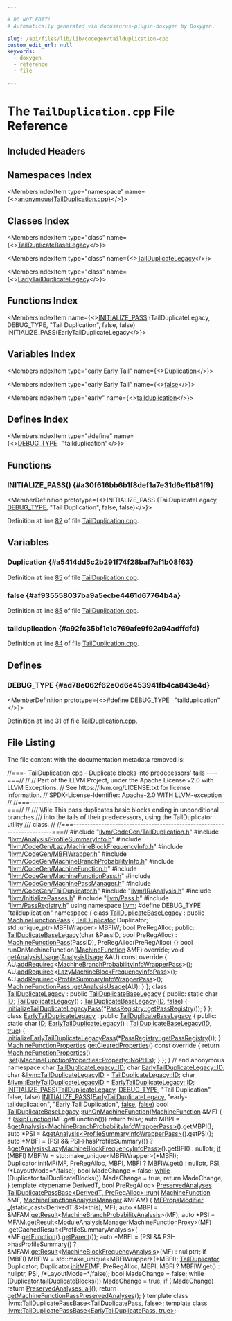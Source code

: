 ```yaml
---

# DO NOT EDIT!
# Automatically generated via docusaurus-plugin-doxygen by Doxygen.

slug: /api/files/lib/lib/codegen/tailduplication-cpp
custom_edit_url: null
keywords:
  - doxygen
  - reference
  - file

---
```





# The `TailDuplication.cpp` File Reference

<DoxygenPage pluginConfig={pluginConfig}>



## Included Headers

<IncludesList>
<IncludesListItem
  filePath="llvm/CodeGen/TailDuplication.h"
  permalink="/docs/api/files/include/include/llvm/include/llvm/codegen/tailduplication-h"
  isLocal="true" />
<IncludesListItem
  filePath="llvm/Analysis/ProfileSummaryInfo.h"
  permalink="/docs/api/files/include/include/llvm/include/llvm/analysis/profilesummaryinfo-h"
  isLocal="true" />
<IncludesListItem
  filePath="llvm/CodeGen/LazyMachineBlockFrequencyInfo.h"
  permalink="/docs/api/files/include/include/llvm/include/llvm/codegen/lazymachineblockfrequencyinfo-h"
  isLocal="true" />
<IncludesListItem
  filePath="llvm/CodeGen/MBFIWrapper.h"
  permalink="/docs/api/files/include/include/llvm/include/llvm/codegen/mbfiwrapper-h"
  isLocal="true" />
<IncludesListItem
  filePath="llvm/CodeGen/MachineBranchProbabilityInfo.h"
  permalink="/docs/api/files/include/include/llvm/include/llvm/codegen/machinebranchprobabilityinfo-h"
  isLocal="true" />
<IncludesListItem
  filePath="llvm/CodeGen/MachineFunction.h"
  permalink="/docs/api/files/include/include/llvm/include/llvm/codegen/machinefunction-h"
  isLocal="true" />
<IncludesListItem
  filePath="llvm/CodeGen/MachineFunctionPass.h"
  permalink="/docs/api/files/include/include/llvm/include/llvm/codegen/machinefunctionpass-h"
  isLocal="true" />
<IncludesListItem
  filePath="llvm/CodeGen/MachinePassManager.h"
  permalink="/docs/api/files/include/include/llvm/include/llvm/codegen/machinepassmanager-h"
  isLocal="true" />
<IncludesListItem
  filePath="llvm/CodeGen/TailDuplicator.h"
  permalink="/docs/api/files/include/include/llvm/include/llvm/codegen/tailduplicator-h"
  isLocal="true" />
<IncludesListItem
  filePath="llvm/IR/Analysis.h"
  permalink="/docs/api/files/include/include/llvm/include/llvm/ir/analysis-h"
  isLocal="true" />
<IncludesListItem
  filePath="llvm/InitializePasses.h"
  permalink="/docs/api/files/include/include/llvm/initializepasses-h"
  isLocal="true" />
<IncludesListItem
  filePath="llvm/Pass.h"
  permalink="/docs/api/files/include/include/llvm/pass-h"
  isLocal="true" />
<IncludesListItem
  filePath="llvm/PassRegistry.h"
  permalink="/docs/api/files/include/include/llvm/passregistry-h"
  isLocal="true" />
</IncludesList>

## Namespaces Index

<MembersIndex>

<MembersIndexItem
  type="namespace"
  name={<><a href="/docs/api/namespaces/anonymous-tailduplication-cpp-">anonymous&#123;TailDuplication.cpp&#125;</a></>}>
</MembersIndexItem>

</MembersIndex>

## Classes Index

<MembersIndex>

<MembersIndexItem
  type="class"
  name={<><a href="/docs/api/classes/anonymous-namespace-tailduplication-cpp-/tailduplicatebaselegacy">TailDuplicateBaseLegacy</a></>}>
</MembersIndexItem>

<MembersIndexItem
  type="class"
  name={<><a href="/docs/api/classes/anonymous-namespace-tailduplication-cpp-/tailduplicatelegacy">TailDuplicateLegacy</a></>}>
</MembersIndexItem>

<MembersIndexItem
  type="class"
  name={<><a href="/docs/api/classes/anonymous-namespace-tailduplication-cpp-/earlytailduplicatelegacy">EarlyTailDuplicateLegacy</a></>}>
</MembersIndexItem>

</MembersIndex>

## Functions Index

<MembersIndex>

<MembersIndexItem
  name={<><a href="#a30f616bb6b1f8def1a7e31d6e11b81f9">INITIALIZE&#95;PASS</a> (TailDuplicateLegacy, DEBUG&#95;TYPE, &quot;Tail Duplication&quot;, false, false) INITIALIZE&#95;PASS(EarlyTailDuplicateLegacy</>}>
</MembersIndexItem>

</MembersIndex>

## Variables Index

<MembersIndex>

<MembersIndexItem
  type="early Early Tail"
  name={<><a href="#a5414dd5c2b291f74f28baf7af1b08f63">Duplication</a></>}>
</MembersIndexItem>

<MembersIndexItem
  type="early Early Tail"
  name={<><a href="#af935558037ba9a5ecbe4461d67764b4a">false</a></>}>
</MembersIndexItem>

<MembersIndexItem
  type="early"
  name={<><a href="#a92fc35bf1e1c769afe9f92a94adffdfd">tailduplication</a></>}>
</MembersIndexItem>

</MembersIndex>

## Defines Index

<MembersIndex>

<MembersIndexItem
  type="#define"
  name={<><a href="#ad78e062f62e0d6e453941fb4ca843e4d">DEBUG&#95;TYPE</a>&nbsp;&nbsp;&nbsp;&quot;tailduplication&quot;</>}>
</MembersIndexItem>

</MembersIndex>


<SectionDefinition>

## Functions

### INITIALIZE&#95;PASS() {#a30f616bb6b1f8def1a7e31d6e11b81f9}

<MemberDefinition
  prototype={<>INITIALIZE&#95;PASS (TailDuplicateLegacy, <a href="/docs/api/files/include/include/llvm/include/llvm/adt/genericcycleimpl-h/#ad78e062f62e0d6e453941fb4ca843e4d">DEBUG&#95;TYPE</a>, &quot;Tail Duplication&quot;, false, false)</>}>

Definition at line <a href="#l00082">82</a> of file <a href="/docs/api/files/lib/lib/codegen/tailduplication-cpp">TailDuplication.cpp</a>.
</MemberDefinition>

</SectionDefinition>

<SectionDefinition>

## Variables

### Duplication {#a5414dd5c2b291f74f28baf7af1b08f63}

<MemberDefinition
  prototype="early Early Tail Duplication">

Definition at line <a href="#l00085">85</a> of file <a href="/docs/api/files/lib/lib/codegen/tailduplication-cpp">TailDuplication.cpp</a>.
</MemberDefinition>

### false {#af935558037ba9a5ecbe4461d67764b4a}

<MemberDefinition
  prototype="early Early Tail false">

Definition at line <a href="#l00085">85</a> of file <a href="/docs/api/files/lib/lib/codegen/tailduplication-cpp">TailDuplication.cpp</a>.
</MemberDefinition>

### tailduplication {#a92fc35bf1e1c769afe9f92a94adffdfd}

<MemberDefinition
  prototype="early tailduplication">

Definition at line <a href="#l00084">84</a> of file <a href="/docs/api/files/lib/lib/codegen/tailduplication-cpp">TailDuplication.cpp</a>.
</MemberDefinition>

</SectionDefinition>

<SectionDefinition>

## Defines

### DEBUG&#95;TYPE {#ad78e062f62e0d6e453941fb4ca843e4d}

<MemberDefinition
  prototype={<>#define DEBUG&#95;TYPE&nbsp;&nbsp;&nbsp;&quot;tailduplication&quot;</>}>

Definition at line <a href="#l00031">31</a> of file <a href="/docs/api/files/lib/lib/codegen/tailduplication-cpp">TailDuplication.cpp</a>.
</MemberDefinition>

</SectionDefinition>

## File Listing

The file content with the documentation metadata removed is:

<ProgramListing>

<Link id="l00001" /><CodeLine lineNumber="1"><Highlight kind="comment">//===- TailDuplication.cpp - Duplicate blocks into predecessors&#39; tails ----===//</Highlight><Highlight kind="normal"></Highlight></CodeLine>
<Link id="l00002" /><CodeLine lineNumber="2"><Highlight kind="normal"></Highlight><Highlight kind="comment">//</Highlight><Highlight kind="normal"></Highlight></CodeLine>
<Link id="l00003" /><CodeLine lineNumber="3"><Highlight kind="normal"></Highlight><Highlight kind="comment">// Part of the LLVM Project, under the Apache License v2.0 with LLVM Exceptions.</Highlight><Highlight kind="normal"></Highlight></CodeLine>
<Link id="l00004" /><CodeLine lineNumber="4"><Highlight kind="normal"></Highlight><Highlight kind="comment">// See https://llvm.org/LICENSE.txt for license information.</Highlight><Highlight kind="normal"></Highlight></CodeLine>
<Link id="l00005" /><CodeLine lineNumber="5"><Highlight kind="normal"></Highlight><Highlight kind="comment">// SPDX-License-Identifier: Apache-2.0 WITH LLVM-exception</Highlight><Highlight kind="normal"></Highlight></CodeLine>
<Link id="l00006" /><CodeLine lineNumber="6"><Highlight kind="normal"></Highlight><Highlight kind="comment">//</Highlight><Highlight kind="normal"></Highlight></CodeLine>
<Link id="l00007" /><CodeLine lineNumber="7"><Highlight kind="normal"></Highlight><Highlight kind="comment">//===----------------------------------------------------------------------===//</Highlight><Highlight kind="normal"></Highlight></CodeLine>
<Link id="l00008" /><CodeLine lineNumber="8"><Highlight kind="normal"></Highlight><Highlight kind="comment">//</Highlight><Highlight kind="comment"></Highlight></CodeLine>
<Link id="l00009" /><CodeLine lineNumber="9"><Highlight kind="comment">/// \\file This pass duplicates basic blocks ending in unconditional branches</Highlight></CodeLine>
<Link id="l00010" /><CodeLine lineNumber="10"><Highlight kind="comment">/// into the tails of their predecessors, using the TailDuplicator utility</Highlight></CodeLine>
<Link id="l00011" /><CodeLine lineNumber="11"><Highlight kind="comment">/// class.</Highlight><Highlight kind="normal"></Highlight></CodeLine>
<Link id="l00012" /><CodeLine lineNumber="12"><Highlight kind="normal"></Highlight><Highlight kind="comment">//</Highlight><Highlight kind="normal"></Highlight></CodeLine>
<Link id="l00013" /><CodeLine lineNumber="13"><Highlight kind="normal"></Highlight><Highlight kind="comment">//===----------------------------------------------------------------------===//</Highlight><Highlight kind="normal"></Highlight></CodeLine>
<Link id="l00014" /><CodeLine lineNumber="14"><Highlight kind="normal"></Highlight></CodeLine>
<Link id="l00015" /><CodeLine lineNumber="15"><Highlight kind="normal"></Highlight><Highlight kind="preprocessor">#include &quot;<a href="/docs/api/files/include/include/llvm/include/llvm/codegen/tailduplication-h">llvm/CodeGen/TailDuplication.h</a>&quot;</Highlight><Highlight kind="normal"></Highlight></CodeLine>
<Link id="l00016" /><CodeLine lineNumber="16"><Highlight kind="normal"></Highlight><Highlight kind="preprocessor">#include &quot;<a href="/docs/api/files/include/include/llvm/include/llvm/analysis/profilesummaryinfo-h">llvm/Analysis/ProfileSummaryInfo.h</a>&quot;</Highlight><Highlight kind="normal"></Highlight></CodeLine>
<Link id="l00017" /><CodeLine lineNumber="17"><Highlight kind="normal"></Highlight><Highlight kind="preprocessor">#include &quot;<a href="/docs/api/files/include/include/llvm/include/llvm/codegen/lazymachineblockfrequencyinfo-h">llvm/CodeGen/LazyMachineBlockFrequencyInfo.h</a>&quot;</Highlight><Highlight kind="normal"></Highlight></CodeLine>
<Link id="l00018" /><CodeLine lineNumber="18"><Highlight kind="normal"></Highlight><Highlight kind="preprocessor">#include &quot;<a href="/docs/api/files/include/include/llvm/include/llvm/codegen/mbfiwrapper-h">llvm/CodeGen/MBFIWrapper.h</a>&quot;</Highlight><Highlight kind="normal"></Highlight></CodeLine>
<Link id="l00019" /><CodeLine lineNumber="19"><Highlight kind="normal"></Highlight><Highlight kind="preprocessor">#include &quot;<a href="/docs/api/files/include/include/llvm/include/llvm/codegen/machinebranchprobabilityinfo-h">llvm/CodeGen/MachineBranchProbabilityInfo.h</a>&quot;</Highlight><Highlight kind="normal"></Highlight></CodeLine>
<Link id="l00020" /><CodeLine lineNumber="20"><Highlight kind="normal"></Highlight><Highlight kind="preprocessor">#include &quot;<a href="/docs/api/files/include/include/llvm/include/llvm/codegen/machinefunction-h">llvm/CodeGen/MachineFunction.h</a>&quot;</Highlight><Highlight kind="normal"></Highlight></CodeLine>
<Link id="l00021" /><CodeLine lineNumber="21"><Highlight kind="normal"></Highlight><Highlight kind="preprocessor">#include &quot;<a href="/docs/api/files/include/include/llvm/include/llvm/codegen/machinefunctionpass-h">llvm/CodeGen/MachineFunctionPass.h</a>&quot;</Highlight><Highlight kind="normal"></Highlight></CodeLine>
<Link id="l00022" /><CodeLine lineNumber="22"><Highlight kind="normal"></Highlight><Highlight kind="preprocessor">#include &quot;<a href="/docs/api/files/include/include/llvm/include/llvm/codegen/machinepassmanager-h">llvm/CodeGen/MachinePassManager.h</a>&quot;</Highlight><Highlight kind="normal"></Highlight></CodeLine>
<Link id="l00023" /><CodeLine lineNumber="23"><Highlight kind="normal"></Highlight><Highlight kind="preprocessor">#include &quot;<a href="/docs/api/files/include/include/llvm/include/llvm/codegen/tailduplicator-h">llvm/CodeGen/TailDuplicator.h</a>&quot;</Highlight><Highlight kind="normal"></Highlight></CodeLine>
<Link id="l00024" /><CodeLine lineNumber="24" lineLink="/docs/api/classes/llvm/tailduplicatepassbase/#a0780ac5d6a2962adf46e1c611e6ca6fa"><Highlight kind="normal"></Highlight><Highlight kind="preprocessor">#include &quot;<a href="/docs/api/files/include/include/llvm/include/llvm/ir/analysis-h">llvm/IR/Analysis.h</a>&quot;</Highlight><Highlight kind="normal"></Highlight></CodeLine>
<Link id="l00025" /><CodeLine lineNumber="25"><Highlight kind="normal"></Highlight><Highlight kind="preprocessor">#include &quot;<a href="/docs/api/files/include/include/llvm/initializepasses-h">llvm/InitializePasses.h</a>&quot;</Highlight><Highlight kind="normal"></Highlight></CodeLine>
<Link id="l00026" /><CodeLine lineNumber="26"><Highlight kind="normal"></Highlight><Highlight kind="preprocessor">#include &quot;<a href="/docs/api/files/include/include/llvm/pass-h">llvm/Pass.h</a>&quot;</Highlight><Highlight kind="normal"></Highlight></CodeLine>
<Link id="l00027" /><CodeLine lineNumber="27"><Highlight kind="normal"></Highlight><Highlight kind="preprocessor">#include &quot;<a href="/docs/api/files/include/include/llvm/passregistry-h">llvm/PassRegistry.h</a>&quot;</Highlight><Highlight kind="normal"></Highlight></CodeLine>
<Link id="l00028" /><CodeLine lineNumber="28"><Highlight kind="normal"></Highlight></CodeLine>
<Link id="l00029" /><CodeLine lineNumber="29"><Highlight kind="normal"></Highlight><Highlight kind="keyword">using namespace </Highlight><Highlight kind="normal"><a href="/docs/api/namespaces/llvm">llvm</a>;</Highlight></CodeLine>
<Link id="l00030" /><CodeLine lineNumber="30"><Highlight kind="normal"></Highlight></CodeLine>
<Link id="l00031" /><CodeLine lineNumber="31" lineLink="#ad78e062f62e0d6e453941fb4ca843e4d"><Highlight kind="normal"></Highlight><Highlight kind="preprocessor">#define DEBUG&#95;TYPE &quot;tailduplication&quot;</Highlight><Highlight kind="normal"></Highlight></CodeLine>
<Link id="l00032" /><CodeLine lineNumber="32"><Highlight kind="normal"></Highlight></CodeLine>
<Link id="l00033" /><CodeLine lineNumber="33" lineLink="/docs/api/namespaces/anonymous-tailduplication-cpp-"><Highlight kind="normal"></Highlight><Highlight kind="keyword">namespace </Highlight><Highlight kind="normal">&#123;</Highlight></CodeLine>
<Link id="l00034" /><CodeLine lineNumber="34"><Highlight kind="normal"></Highlight></CodeLine>
<Link id="l00035" /><CodeLine lineNumber="35" lineLink="/docs/api/classes/anonymous-namespace-tailduplication-cpp-/tailduplicatebaselegacy"><Highlight kind="normal"></Highlight><Highlight kind="keyword">class </Highlight><Highlight kind="normal"><a href="/docs/api/classes/anonymous-namespace-tailduplication-cpp-/tailduplicatebaselegacy/#ad92f17a06caeed6ba35bd25a1aec75ff">TailDuplicateBaseLegacy</a> : </Highlight><Highlight kind="keyword">public</Highlight><Highlight kind="normal"> <a href="/docs/api/classes/llvm/machinefunctionpass/#a29c81d2386f4a727c6d33413807530c8">MachineFunctionPass</a> &#123;</Highlight></CodeLine>
<Link id="l00036" /><CodeLine lineNumber="36"><Highlight kind="normal">  <a href="/docs/api/classes/llvm/tailduplicator">TailDuplicator</a> Duplicator;</Highlight></CodeLine>
<Link id="l00037" /><CodeLine lineNumber="37"><Highlight kind="normal">  std::unique&#95;ptr&lt;MBFIWrapper&gt; MBFIW;</Highlight></CodeLine>
<Link id="l00038" /><CodeLine lineNumber="38"><Highlight kind="normal">  </Highlight><Highlight kind="keywordtype">bool</Highlight><Highlight kind="normal"> PreRegAlloc;</Highlight></CodeLine>
<Link id="l00039" /><CodeLine lineNumber="39"><Highlight kind="normal"></Highlight><Highlight kind="keyword">public</Highlight><Highlight kind="normal">:</Highlight></CodeLine>
<Link id="l00040" /><CodeLine lineNumber="40" lineLink="/docs/api/classes/anonymous-namespace-tailduplication-cpp-/tailduplicatebaselegacy/#ad92f17a06caeed6ba35bd25a1aec75ff"><Highlight kind="normal">  <a href="/docs/api/classes/anonymous-namespace-tailduplication-cpp-/tailduplicatebaselegacy/#ad92f17a06caeed6ba35bd25a1aec75ff">TailDuplicateBaseLegacy</a>(</Highlight><Highlight kind="keywordtype">char</Highlight><Highlight kind="normal"> &amp;PassID, </Highlight><Highlight kind="keywordtype">bool</Highlight><Highlight kind="normal"> PreRegAlloc)</Highlight></CodeLine>
<Link id="l00041" /><CodeLine lineNumber="41"><Highlight kind="normal">      : <a href="/docs/api/classes/llvm/machinefunctionpass/#a29c81d2386f4a727c6d33413807530c8">MachineFunctionPass</a>(PassID), PreRegAlloc(PreRegAlloc) &#123;&#125;</Highlight></CodeLine>
<Link id="l00042" /><CodeLine lineNumber="42"><Highlight kind="normal"></Highlight></CodeLine>
<Link id="l00043" /><CodeLine lineNumber="43"><Highlight kind="normal">  </Highlight><Highlight kind="keywordtype">bool</Highlight><Highlight kind="normal"> runOnMachineFunction(<a href="/docs/api/classes/llvm/machinefunction">MachineFunction</a> &amp;MF) </Highlight><Highlight kind="keyword">override</Highlight><Highlight kind="normal">;</Highlight></CodeLine>
<Link id="l00044" /><CodeLine lineNumber="44"><Highlight kind="normal"></Highlight></CodeLine>
<Link id="l00045" /><CodeLine lineNumber="45" lineLink="/docs/api/classes/anonymous-namespace-tailduplication-cpp-/tailduplicatebaselegacy/#a7c2254f107f71e0200efa186d6b1ee07"><Highlight kind="normal">  </Highlight><Highlight kind="keywordtype">void</Highlight><Highlight kind="normal"> <a href="/docs/api/classes/anonymous-namespace-tailduplication-cpp-/tailduplicatebaselegacy/#a7c2254f107f71e0200efa186d6b1ee07">getAnalysisUsage</a>(<a href="/docs/api/classes/llvm/analysisusage">AnalysisUsage</a> &amp;AU)</Highlight><Highlight kind="keyword"> const override </Highlight><Highlight kind="normal">&#123;</Highlight></CodeLine>
<Link id="l00046" /><CodeLine lineNumber="46"><Highlight kind="normal">    AU.<a href="/docs/api/classes/llvm/analysisusage/#ae0adcccca08fb686c9ce00f9397b660c">addRequired</a>&lt;<a href="/docs/api/classes/llvm/machinebranchprobabilityinfowrapperpass">MachineBranchProbabilityInfoWrapperPass</a>&gt;();</Highlight></CodeLine>
<Link id="l00047" /><CodeLine lineNumber="47"><Highlight kind="normal">    AU.<a href="/docs/api/classes/llvm/analysisusage/#ae0adcccca08fb686c9ce00f9397b660c">addRequired</a>&lt;<a href="/docs/api/classes/llvm/lazymachineblockfrequencyinfopass">LazyMachineBlockFrequencyInfoPass</a>&gt;();</Highlight></CodeLine>
<Link id="l00048" /><CodeLine lineNumber="48"><Highlight kind="normal">    AU.<a href="/docs/api/classes/llvm/analysisusage/#ae0adcccca08fb686c9ce00f9397b660c">addRequired</a>&lt;<a href="/docs/api/classes/llvm/profilesummaryinfowrapperpass">ProfileSummaryInfoWrapperPass</a>&gt;();</Highlight></CodeLine>
<Link id="l00049" /><CodeLine lineNumber="49"><Highlight kind="normal">    <a href="/docs/api/classes/llvm/machinefunctionpass/#a864fd57b4304ef933b3281d0ef85a88e">MachineFunctionPass::getAnalysisUsage</a>(AU);</Highlight></CodeLine>
<Link id="l00050" /><CodeLine lineNumber="50"><Highlight kind="normal">  &#125;</Highlight></CodeLine>
<Link id="l00051" /><CodeLine lineNumber="51"><Highlight kind="normal">&#125;;</Highlight></CodeLine>
<Link id="l00052" /><CodeLine lineNumber="52"><Highlight kind="normal"></Highlight></CodeLine>
<Link id="l00053" /><CodeLine lineNumber="53" lineLink="/docs/api/classes/anonymous-namespace-tailduplication-cpp-/tailduplicatelegacy"><Highlight kind="normal"></Highlight><Highlight kind="keyword">class </Highlight><Highlight kind="normal"><a href="/docs/api/classes/anonymous-namespace-tailduplication-cpp-/tailduplicatelegacy/#a934a50ae973ad1b9e394a7b85e5fdf76">TailDuplicateLegacy</a> : </Highlight><Highlight kind="keyword">public</Highlight><Highlight kind="normal"> <a href="/docs/api/classes/anonymous-namespace-tailduplication-cpp-/tailduplicatebaselegacy/#ad92f17a06caeed6ba35bd25a1aec75ff">TailDuplicateBaseLegacy</a> &#123;</Highlight></CodeLine>
<Link id="l00054" /><CodeLine lineNumber="54"><Highlight kind="normal"></Highlight><Highlight kind="keyword">public</Highlight><Highlight kind="normal">:</Highlight></CodeLine>
<Link id="l00055" /><CodeLine lineNumber="55" lineLink="/docs/api/classes/anonymous-namespace-tailduplication-cpp-/tailduplicatelegacy/#acb53c6f3d9e547c002dd3dbab8b6a232"><Highlight kind="normal">  </Highlight><Highlight kind="keyword">static</Highlight><Highlight kind="normal"> </Highlight><Highlight kind="keywordtype">char</Highlight><Highlight kind="normal"> <a href="/docs/api/classes/anonymous-namespace-tailduplication-cpp-/tailduplicatelegacy/#acb53c6f3d9e547c002dd3dbab8b6a232">ID</a>;</Highlight></CodeLine>
<Link id="l00056" /><CodeLine lineNumber="56" lineLink="/docs/api/classes/anonymous-namespace-tailduplication-cpp-/tailduplicatelegacy/#a934a50ae973ad1b9e394a7b85e5fdf76"><Highlight kind="normal">  <a href="/docs/api/classes/anonymous-namespace-tailduplication-cpp-/tailduplicatelegacy/#a934a50ae973ad1b9e394a7b85e5fdf76">TailDuplicateLegacy</a>() : <a href="/docs/api/classes/anonymous-namespace-tailduplication-cpp-/tailduplicatebaselegacy/#ad92f17a06caeed6ba35bd25a1aec75ff">TailDuplicateBaseLegacy</a>(<a href="/docs/api/classes/anonymous-namespace-tailduplication-cpp-/tailduplicatelegacy/#acb53c6f3d9e547c002dd3dbab8b6a232">ID</a>, <a href="/docs/api/namespaces/false">false</a>) &#123;</Highlight></CodeLine>
<Link id="l00057" /><CodeLine lineNumber="57"><Highlight kind="normal">    <a href="/docs/api/namespaces/llvm/#a51b80c64b2e93633de46145a87b7d815">initializeTailDuplicateLegacyPass</a>(&#42;<a href="/docs/api/classes/llvm/passregistry/#a05a729900b76c89e808c6c3094921b2f">PassRegistry::getPassRegistry</a>());</Highlight></CodeLine>
<Link id="l00058" /><CodeLine lineNumber="58"><Highlight kind="normal">  &#125;</Highlight></CodeLine>
<Link id="l00059" /><CodeLine lineNumber="59"><Highlight kind="normal">&#125;;</Highlight></CodeLine>
<Link id="l00060" /><CodeLine lineNumber="60"><Highlight kind="normal"></Highlight></CodeLine>
<Link id="l00061" /><CodeLine lineNumber="61" lineLink="/docs/api/classes/anonymous-namespace-tailduplication-cpp-/earlytailduplicatelegacy"><Highlight kind="normal"></Highlight><Highlight kind="keyword">class </Highlight><Highlight kind="normal"><a href="/docs/api/classes/anonymous-namespace-tailduplication-cpp-/earlytailduplicatelegacy/#a51dd9218edc389d659f792521eb6ac28">EarlyTailDuplicateLegacy</a> : </Highlight><Highlight kind="keyword">public</Highlight><Highlight kind="normal"> <a href="/docs/api/classes/anonymous-namespace-tailduplication-cpp-/tailduplicatebaselegacy/#ad92f17a06caeed6ba35bd25a1aec75ff">TailDuplicateBaseLegacy</a> &#123;</Highlight></CodeLine>
<Link id="l00062" /><CodeLine lineNumber="62"><Highlight kind="normal"></Highlight><Highlight kind="keyword">public</Highlight><Highlight kind="normal">:</Highlight></CodeLine>
<Link id="l00063" /><CodeLine lineNumber="63" lineLink="/docs/api/classes/anonymous-namespace-tailduplication-cpp-/earlytailduplicatelegacy/#ac8f60632c42c2dc2f0c38f8c1fa43c3f"><Highlight kind="normal">  </Highlight><Highlight kind="keyword">static</Highlight><Highlight kind="normal"> </Highlight><Highlight kind="keywordtype">char</Highlight><Highlight kind="normal"> <a href="/docs/api/classes/anonymous-namespace-tailduplication-cpp-/earlytailduplicatelegacy/#ac8f60632c42c2dc2f0c38f8c1fa43c3f">ID</a>;</Highlight></CodeLine>
<Link id="l00064" /><CodeLine lineNumber="64" lineLink="/docs/api/classes/anonymous-namespace-tailduplication-cpp-/earlytailduplicatelegacy/#a51dd9218edc389d659f792521eb6ac28"><Highlight kind="normal">  <a href="/docs/api/classes/anonymous-namespace-tailduplication-cpp-/earlytailduplicatelegacy/#a51dd9218edc389d659f792521eb6ac28">EarlyTailDuplicateLegacy</a>() : <a href="/docs/api/classes/anonymous-namespace-tailduplication-cpp-/tailduplicatebaselegacy/#ad92f17a06caeed6ba35bd25a1aec75ff">TailDuplicateBaseLegacy</a>(<a href="/docs/api/classes/anonymous-namespace-tailduplication-cpp-/earlytailduplicatelegacy/#ac8f60632c42c2dc2f0c38f8c1fa43c3f">ID</a>, <a href="/docs/api/files/lib/lib/analysis/basicaliasanalysis-cpp/#af6d5cafbdfc5313e65d990120021a3ec">true</a>) &#123;</Highlight></CodeLine>
<Link id="l00065" /><CodeLine lineNumber="65"><Highlight kind="normal">    <a href="/docs/api/namespaces/llvm/#aa8b7cf13fd23b667a4589fc31ae2f859">initializeEarlyTailDuplicateLegacyPass</a>(&#42;<a href="/docs/api/classes/llvm/passregistry/#a05a729900b76c89e808c6c3094921b2f">PassRegistry::getPassRegistry</a>());</Highlight></CodeLine>
<Link id="l00066" /><CodeLine lineNumber="66"><Highlight kind="normal">  &#125;</Highlight></CodeLine>
<Link id="l00067" /><CodeLine lineNumber="67"><Highlight kind="normal"></Highlight></CodeLine>
<Link id="l00068" /><CodeLine lineNumber="68" lineLink="/docs/api/classes/anonymous-namespace-tailduplication-cpp-/earlytailduplicatelegacy/#a8fc82cbde6f3e173bb42e9cd396c5835"><Highlight kind="normal">  <a href="/docs/api/classes/llvm/machinefunctionproperties">MachineFunctionProperties</a> <a href="/docs/api/classes/anonymous-namespace-tailduplication-cpp-/earlytailduplicatelegacy/#a8fc82cbde6f3e173bb42e9cd396c5835">getClearedProperties</a>()</Highlight><Highlight kind="keyword"> const override </Highlight><Highlight kind="normal">&#123;</Highlight></CodeLine>
<Link id="l00069" /><CodeLine lineNumber="69"><Highlight kind="normal">    </Highlight><Highlight kind="keywordflow">return</Highlight><Highlight kind="normal"> <a href="/docs/api/classes/llvm/machinefunctionproperties">MachineFunctionProperties</a>()</Highlight></CodeLine>
<Link id="l00070" /><CodeLine lineNumber="70"><Highlight kind="normal">      .<a href="/docs/api/classes/llvm/machinefunctionproperties/#aa7780563d7ca260d0ae67d957b56427f">set</a>(<a href="/docs/api/classes/llvm/machinefunctionproperties/#ad85237c6c667e4713efe8921e9c32ac1a76eece0bfd57256980609b66faaef22c">MachineFunctionProperties::Property::NoPHIs</a>);</Highlight></CodeLine>
<Link id="l00071" /><CodeLine lineNumber="71"><Highlight kind="normal">  &#125;</Highlight></CodeLine>
<Link id="l00072" /><CodeLine lineNumber="72"><Highlight kind="normal">&#125;;</Highlight></CodeLine>
<Link id="l00073" /><CodeLine lineNumber="73"><Highlight kind="normal"></Highlight></CodeLine>
<Link id="l00074" /><CodeLine lineNumber="74"><Highlight kind="normal">&#125; </Highlight><Highlight kind="comment">// end anonymous namespace</Highlight><Highlight kind="normal"></Highlight></CodeLine>
<Link id="l00075" /><CodeLine lineNumber="75"><Highlight kind="normal"></Highlight></CodeLine>
<Link id="l00076" /><CodeLine lineNumber="76"><Highlight kind="normal"></Highlight><Highlight kind="keywordtype">char</Highlight><Highlight kind="normal"> <a href="/docs/api/classes/anonymous-namespace-tailduplication-cpp-/tailduplicatelegacy/#acb53c6f3d9e547c002dd3dbab8b6a232">TailDuplicateLegacy::ID</a>;</Highlight></CodeLine>
<Link id="l00077" /><CodeLine lineNumber="77"><Highlight kind="normal"></Highlight><Highlight kind="keywordtype">char</Highlight><Highlight kind="normal"> <a href="/docs/api/classes/anonymous-namespace-tailduplication-cpp-/earlytailduplicatelegacy/#ac8f60632c42c2dc2f0c38f8c1fa43c3f">EarlyTailDuplicateLegacy::ID</a>;</Highlight></CodeLine>
<Link id="l00078" /><CodeLine lineNumber="78"><Highlight kind="normal"></Highlight></CodeLine>
<Link id="l00079" /><CodeLine lineNumber="79" lineLink="/docs/api/namespaces/llvm/#a35f37733d6182da960aeaa10f5df2e16"><Highlight kind="normal"></Highlight><Highlight kind="keywordtype">char</Highlight><Highlight kind="normal"> &amp;<a href="/docs/api/namespaces/llvm/#a35f37733d6182da960aeaa10f5df2e16">llvm::TailDuplicateLegacyID</a> = <a href="/docs/api/classes/anonymous-namespace-tailduplication-cpp-/tailduplicatelegacy/#acb53c6f3d9e547c002dd3dbab8b6a232">TailDuplicateLegacy::ID</a>;</Highlight></CodeLine>
<Link id="l00080" /><CodeLine lineNumber="80" lineLink="/docs/api/namespaces/llvm/#ab82e9cd8759ab1db940ed0389c68d920"><Highlight kind="normal"></Highlight><Highlight kind="keywordtype">char</Highlight><Highlight kind="normal"> &amp;<a href="/docs/api/namespaces/llvm/#ab82e9cd8759ab1db940ed0389c68d920">llvm::EarlyTailDuplicateLegacyID</a> = <a href="/docs/api/classes/anonymous-namespace-tailduplication-cpp-/earlytailduplicatelegacy/#ac8f60632c42c2dc2f0c38f8c1fa43c3f">EarlyTailDuplicateLegacy::ID</a>;</Highlight></CodeLine>
<Link id="l00081" /><CodeLine lineNumber="81"><Highlight kind="normal"></Highlight></CodeLine>
<Link id="l00082" /><CodeLine lineNumber="82" lineLink="#a30f616bb6b1f8def1a7e31d6e11b81f9"><Highlight kind="normal"><a href="/docs/api/files/include/include/llvm/passsupport-h/#af807c9595d50b45c0008924c4679c85c">INITIALIZE&#95;PASS</a>(<a href="/docs/api/classes/anonymous-namespace-tailduplication-cpp-/tailduplicatelegacy/#a934a50ae973ad1b9e394a7b85e5fdf76">TailDuplicateLegacy</a>, <a href="/docs/api/files/include/include/llvm/include/llvm/adt/genericcycleimpl-h/#ad78e062f62e0d6e453941fb4ca843e4d">DEBUG&#95;TYPE</a>, </Highlight><Highlight kind="stringliteral">&quot;Tail Duplication&quot;</Highlight><Highlight kind="normal">, </Highlight><Highlight kind="keyword">false</Highlight><Highlight kind="normal">,</Highlight></CodeLine>
<Link id="l00083" /><CodeLine lineNumber="83"><Highlight kind="normal">                </Highlight><Highlight kind="keyword">false</Highlight><Highlight kind="normal">)</Highlight></CodeLine>
<Link id="l00084" /><CodeLine lineNumber="84" lineLink="#a92fc35bf1e1c769afe9f92a94adffdfd"><Highlight kind="normal"><a href="/docs/api/namespaces/initialize-pass">INITIALIZE&#95;PASS</a>(<a href="/docs/api/classes/anonymous-namespace-tailduplication-cpp-/earlytailduplicatelegacy/#a51dd9218edc389d659f792521eb6ac28">EarlyTailDuplicateLegacy</a>, </Highlight><Highlight kind="stringliteral">&quot;early-tailduplication&quot;</Highlight><Highlight kind="normal">,</Highlight></CodeLine>
<Link id="l00085" /><CodeLine lineNumber="85" lineLink="#a5414dd5c2b291f74f28baf7af1b08f63"><Highlight kind="normal">                </Highlight><Highlight kind="stringliteral">&quot;Early Tail Duplication&quot;</Highlight><Highlight kind="normal">, <a href="/docs/api/namespaces/false">false</a>, <a href="/docs/api/namespaces/false">false</a>)</Highlight></CodeLine>
<Link id="l00086" /><CodeLine lineNumber="86"><Highlight kind="normal"></Highlight></CodeLine>
<Link id="l00087" /><CodeLine lineNumber="87" lineLink="/docs/api/classes/anonymous-namespace-tailduplication-cpp-/tailduplicatebaselegacy/#a78a8906bfe5ee3db7d500fa09d238b8b"><Highlight kind="normal"></Highlight><Highlight kind="keywordtype">bool</Highlight><Highlight kind="normal"> <a href="/docs/api/classes/anonymous-namespace-tailduplication-cpp-/tailduplicatebaselegacy/#ad92f17a06caeed6ba35bd25a1aec75ff">TailDuplicateBaseLegacy</a>::<a href="/docs/api/classes/anonymous-namespace-tailduplication-cpp-/tailduplicatebaselegacy/#a78a8906bfe5ee3db7d500fa09d238b8b">runOnMachineFunction</a>(<a href="/docs/api/classes/llvm/machinefunction">MachineFunction</a> &amp;MF) &#123;</Highlight></CodeLine>
<Link id="l00088" /><CodeLine lineNumber="88"><Highlight kind="normal">  </Highlight><Highlight kind="keywordflow">if</Highlight><Highlight kind="normal"> (<a href="/docs/api/classes/llvm/functionpass/#af9f5f511d75e16f09a5520cb9444cfa8">skipFunction</a>(MF.getFunction()))</Highlight></CodeLine>
<Link id="l00089" /><CodeLine lineNumber="89"><Highlight kind="normal">    </Highlight><Highlight kind="keywordflow">return</Highlight><Highlight kind="normal"> </Highlight><Highlight kind="keyword">false</Highlight><Highlight kind="normal">;</Highlight></CodeLine>
<Link id="l00090" /><CodeLine lineNumber="90"><Highlight kind="normal"></Highlight></CodeLine>
<Link id="l00091" /><CodeLine lineNumber="91"><Highlight kind="normal">  </Highlight><Highlight kind="keyword">auto</Highlight><Highlight kind="normal"> MBPI = &amp;<a href="/docs/api/classes/llvm/pass/#a4863e5e463fb79955269fbf7fbf52b80">getAnalysis&lt;MachineBranchProbabilityInfoWrapperPass&gt;</a>().getMBPI();</Highlight></CodeLine>
<Link id="l00092" /><CodeLine lineNumber="92"><Highlight kind="normal">  </Highlight><Highlight kind="keyword">auto</Highlight><Highlight kind="normal"> &#42;PSI = &amp;<a href="/docs/api/classes/llvm/pass/#a4863e5e463fb79955269fbf7fbf52b80">getAnalysis&lt;ProfileSummaryInfoWrapperPass&gt;</a>().getPSI();</Highlight></CodeLine>
<Link id="l00093" /><CodeLine lineNumber="93"><Highlight kind="normal">  </Highlight><Highlight kind="keyword">auto</Highlight><Highlight kind="normal"> &#42;MBFI = (PSI &amp;&amp; PSI-&gt;hasProfileSummary()) ?</Highlight></CodeLine>
<Link id="l00094" /><CodeLine lineNumber="94"><Highlight kind="normal">               &amp;<a href="/docs/api/classes/llvm/pass/#a4863e5e463fb79955269fbf7fbf52b80">getAnalysis&lt;LazyMachineBlockFrequencyInfoPass&gt;</a>().getBFI() :</Highlight></CodeLine>
<Link id="l00095" /><CodeLine lineNumber="95"><Highlight kind="normal">               </Highlight><Highlight kind="keyword">nullptr</Highlight><Highlight kind="normal">;</Highlight></CodeLine>
<Link id="l00096" /><CodeLine lineNumber="96"><Highlight kind="normal">  <a href="/docs/api/files/lib/lib/passes/passbuilderbindings-cpp/#acdfbcf188e2d4a80837e89de2ccdffab">if</a> (MBFI)</Highlight></CodeLine>
<Link id="l00097" /><CodeLine lineNumber="97"><Highlight kind="normal">    MBFIW = std::make&#95;unique&lt;MBFIWrapper&gt;(&#42;MBFI);</Highlight></CodeLine>
<Link id="l00098" /><CodeLine lineNumber="98"><Highlight kind="normal">  Duplicator.initMF(MF, PreRegAlloc, MBPI, MBFI ? MBFIW.get() : </Highlight><Highlight kind="keyword">nullptr</Highlight><Highlight kind="normal">, PSI,</Highlight></CodeLine>
<Link id="l00099" /><CodeLine lineNumber="99"><Highlight kind="normal">                    </Highlight><Highlight kind="comment">/&#42;LayoutMode=&#42;/</Highlight><Highlight kind="keyword">false</Highlight><Highlight kind="normal">);</Highlight></CodeLine>
<Link id="l00100" /><CodeLine lineNumber="100"><Highlight kind="normal"></Highlight></CodeLine>
<Link id="l00101" /><CodeLine lineNumber="101"><Highlight kind="normal">  </Highlight><Highlight kind="keywordtype">bool</Highlight><Highlight kind="normal"> MadeChange = </Highlight><Highlight kind="keyword">false</Highlight><Highlight kind="normal">;</Highlight></CodeLine>
<Link id="l00102" /><CodeLine lineNumber="102"><Highlight kind="normal">  <a href="/docs/api/files/lib/lib/target/lib/target/nvptx/nvvmreflect-cpp/#a503c0214540e80733c0a0c53c067e6ee">while</a> (Duplicator.tailDuplicateBlocks())</Highlight></CodeLine>
<Link id="l00103" /><CodeLine lineNumber="103"><Highlight kind="normal">    MadeChange = </Highlight><Highlight kind="keyword">true</Highlight><Highlight kind="normal">;</Highlight></CodeLine>
<Link id="l00104" /><CodeLine lineNumber="104"><Highlight kind="normal"></Highlight></CodeLine>
<Link id="l00105" /><CodeLine lineNumber="105"><Highlight kind="normal">  </Highlight><Highlight kind="keywordflow">return</Highlight><Highlight kind="normal"> MadeChange;</Highlight></CodeLine>
<Link id="l00106" /><CodeLine lineNumber="106"><Highlight kind="normal">&#125;</Highlight></CodeLine>
<Link id="l00107" /><CodeLine lineNumber="107"><Highlight kind="normal"></Highlight></CodeLine>
<Link id="l00108" /><CodeLine lineNumber="108"><Highlight kind="normal"></Highlight><Highlight kind="keyword">template</Highlight><Highlight kind="normal"> &lt;</Highlight><Highlight kind="keyword">typename</Highlight><Highlight kind="normal"> DerivedT, </Highlight><Highlight kind="keywordtype">bool</Highlight><Highlight kind="normal"> PreRegAlloc&gt;</Highlight></CodeLine>
<Link id="l00109" /><CodeLine lineNumber="109" lineLink="/docs/api/classes/llvm/tailduplicatepassbase/#a0780ac5d6a2962adf46e1c611e6ca6fa"><Highlight kind="normal"><a href="/docs/api/classes/llvm/preservedanalyses">PreservedAnalyses</a> <a href="/docs/api/classes/llvm/tailduplicatepassbase/#a0780ac5d6a2962adf46e1c611e6ca6fa">TailDuplicatePassBase&lt;DerivedT, PreRegAlloc&gt;::run</a>(</Highlight></CodeLine>
<Link id="l00110" /><CodeLine lineNumber="110"><Highlight kind="normal">    <a href="/docs/api/classes/llvm/machinefunction">MachineFunction</a> &amp;MF, <a href="/docs/api/namespaces/llvm/#a064825a8817522ca733ac413a7122d36">MachineFunctionAnalysisManager</a> &amp;MFAM) &#123;</Highlight></CodeLine>
<Link id="l00111" /><CodeLine lineNumber="111"><Highlight kind="normal">  <a href="/docs/api/classes/llvm/mfpropsmodifier">MFPropsModifier</a> <a href="/docs/api/files/lib/lib/target/lib/target/hexagon/lib/target/hexagon/mctargetdesc/hexagonmccodeemitter-cpp/#ae4dfd7b0d66121016d6466d2ff10e8ba">&#95;</a>(</Highlight><Highlight kind="keyword">static&#95;cast&lt;</Highlight><Highlight kind="normal">DerivedT &amp;</Highlight><Highlight kind="keyword">&gt;</Highlight><Highlight kind="normal">(&#42;</Highlight><Highlight kind="keyword">this</Highlight><Highlight kind="normal">), MF);</Highlight></CodeLine>
<Link id="l00112" /><CodeLine lineNumber="112"><Highlight kind="normal"></Highlight></CodeLine>
<Link id="l00113" /><CodeLine lineNumber="113"><Highlight kind="normal">  </Highlight><Highlight kind="keyword">auto</Highlight><Highlight kind="normal"> &#42;MBPI = &amp;MFAM.<a href="/docs/api/classes/llvm/analysismanager/#aaab1fad63e4f3b8679469720a873fedd">getResult</a>&lt;<a href="/docs/api/classes/llvm/machinebranchprobabilityanalysis">MachineBranchProbabilityAnalysis</a>&gt;(MF);</Highlight></CodeLine>
<Link id="l00114" /><CodeLine lineNumber="114"><Highlight kind="normal">  </Highlight><Highlight kind="keyword">auto</Highlight><Highlight kind="normal"> &#42;PSI = MFAM.<a href="/docs/api/classes/llvm/analysismanager/#aaab1fad63e4f3b8679469720a873fedd">getResult</a>&lt;<a href="/docs/api/namespaces/llvm/#a114f083b1ffd19de3658fd6f1ddea52d">ModuleAnalysisManagerMachineFunctionProxy</a>&gt;(MF)</Highlight></CodeLine>
<Link id="l00115" /><CodeLine lineNumber="115"><Highlight kind="normal">                  .getCachedResult&lt;ProfileSummaryAnalysis&gt;(</Highlight></CodeLine>
<Link id="l00116" /><CodeLine lineNumber="116"><Highlight kind="normal">                      &#42;MF.<a href="/docs/api/classes/llvm/machinefunction/#a977ddce262de45c645be23d951066351">getFunction</a>().<a href="/docs/api/classes/llvm/globalvalue/#a739b30c811f1eece61b05320ddf44e5b">getParent</a>());</Highlight></CodeLine>
<Link id="l00117" /><CodeLine lineNumber="117"><Highlight kind="normal">  </Highlight><Highlight kind="keyword">auto</Highlight><Highlight kind="normal"> &#42;MBFI = (PSI &amp;&amp; PSI-&gt;hasProfileSummary()</Highlight></CodeLine>
<Link id="l00118" /><CodeLine lineNumber="118"><Highlight kind="normal">                    ? &amp;MFAM.<a href="/docs/api/classes/llvm/analysismanager/#aaab1fad63e4f3b8679469720a873fedd">getResult</a>&lt;<a href="/docs/api/classes/llvm/machineblockfrequencyanalysis">MachineBlockFrequencyAnalysis</a>&gt;(MF)</Highlight></CodeLine>
<Link id="l00119" /><CodeLine lineNumber="119"><Highlight kind="normal">                    : </Highlight><Highlight kind="keyword">nullptr</Highlight><Highlight kind="normal">);</Highlight></CodeLine>
<Link id="l00120" /><CodeLine lineNumber="120"><Highlight kind="normal">  </Highlight><Highlight kind="keywordflow">if</Highlight><Highlight kind="normal"> (MBFI)</Highlight></CodeLine>
<Link id="l00121" /><CodeLine lineNumber="121"><Highlight kind="normal">    MBFIW = std::make&#95;unique&lt;MBFIWrapper&gt;(&#42;MBFI);</Highlight></CodeLine>
<Link id="l00122" /><CodeLine lineNumber="122"><Highlight kind="normal"></Highlight></CodeLine>
<Link id="l00123" /><CodeLine lineNumber="123"><Highlight kind="normal">  <a href="/docs/api/classes/llvm/tailduplicator">TailDuplicator</a> Duplicator;</Highlight></CodeLine>
<Link id="l00124" /><CodeLine lineNumber="124"><Highlight kind="normal">  Duplicator.<a href="/docs/api/classes/llvm/tailduplicator/#a1974019840857f5ae10aa6b4edc5317d">initMF</a>(MF, PreRegAlloc, MBPI, MBFI ? MBFIW.get() : </Highlight><Highlight kind="keyword">nullptr</Highlight><Highlight kind="normal">, PSI,</Highlight></CodeLine>
<Link id="l00125" /><CodeLine lineNumber="125"><Highlight kind="normal">                    </Highlight><Highlight kind="comment">/&#42;LayoutMode=&#42;/</Highlight><Highlight kind="keyword">false</Highlight><Highlight kind="normal">);</Highlight></CodeLine>
<Link id="l00126" /><CodeLine lineNumber="126"><Highlight kind="normal">  </Highlight><Highlight kind="keywordtype">bool</Highlight><Highlight kind="normal"> MadeChange = </Highlight><Highlight kind="keyword">false</Highlight><Highlight kind="normal">;</Highlight></CodeLine>
<Link id="l00127" /><CodeLine lineNumber="127"><Highlight kind="normal">  </Highlight><Highlight kind="keywordflow">while</Highlight><Highlight kind="normal"> (Duplicator.<a href="/docs/api/classes/llvm/tailduplicator/#a1b957210a6d62c3fe19410e746fc6ab4">tailDuplicateBlocks</a>())</Highlight></CodeLine>
<Link id="l00128" /><CodeLine lineNumber="128"><Highlight kind="normal">    MadeChange = </Highlight><Highlight kind="keyword">true</Highlight><Highlight kind="normal">;</Highlight></CodeLine>
<Link id="l00129" /><CodeLine lineNumber="129"><Highlight kind="normal"></Highlight></CodeLine>
<Link id="l00130" /><CodeLine lineNumber="130"><Highlight kind="normal">  </Highlight><Highlight kind="keywordflow">if</Highlight><Highlight kind="normal"> (!MadeChange)</Highlight></CodeLine>
<Link id="l00131" /><CodeLine lineNumber="131"><Highlight kind="normal">    </Highlight><Highlight kind="keywordflow">return</Highlight><Highlight kind="normal"> <a href="/docs/api/classes/llvm/preservedanalyses/#a1258a1ff55557c27684010ebd7283712">PreservedAnalyses::all</a>();</Highlight></CodeLine>
<Link id="l00132" /><CodeLine lineNumber="132"><Highlight kind="normal">  </Highlight><Highlight kind="keywordflow">return</Highlight><Highlight kind="normal"> <a href="/docs/api/namespaces/llvm/#a596ca6eb2e24883789eb3b1596974d83">getMachineFunctionPassPreservedAnalyses</a>();</Highlight></CodeLine>
<Link id="l00133" /><CodeLine lineNumber="133"><Highlight kind="normal">&#125;</Highlight></CodeLine>
<Link id="l00134" /><CodeLine lineNumber="134"><Highlight kind="normal"></Highlight></CodeLine>
<Link id="l00135" /><CodeLine lineNumber="135"><Highlight kind="normal"></Highlight><Highlight kind="keyword">template</Highlight><Highlight kind="normal"> </Highlight><Highlight kind="keyword">class </Highlight><Highlight kind="normal"><a href="/docs/api/classes/llvm/tailduplicatepassbase">llvm::TailDuplicatePassBase&lt;TailDuplicatePass, false&gt;</a>;</Highlight></CodeLine>
<Link id="l00136" /><CodeLine lineNumber="136"><Highlight kind="normal"></Highlight><Highlight kind="keyword">template</Highlight><Highlight kind="normal"> </Highlight><Highlight kind="keyword">class </Highlight><Highlight kind="normal"><a href="/docs/api/classes/llvm/tailduplicatepassbase">llvm::TailDuplicatePassBase&lt;EarlyTailDuplicatePass, true&gt;</a>;</Highlight></CodeLine>

</ProgramListing>

</DoxygenPage>
